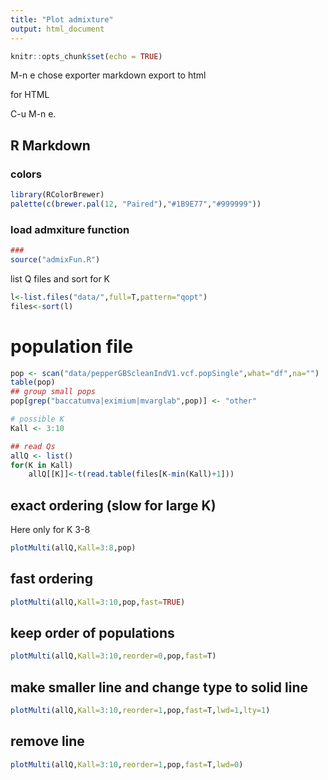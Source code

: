 ```yaml
---
title: "Plot admixture"
output: html_document
---
```


```r
knitr::opts_chunk$set(echo = TRUE)
```
M-n e 
chose exporter markdown
export to html

for HTML

C-u M-n e.

## R Markdown

### colors

```r

library(RColorBrewer)
palette(c(brewer.pal(12, "Paired"),"#1B9E77","#999999"))
```

### load admxiture function
```r

###
source("admixFun.R") 

```
 





list Q files  and sort for K
```r
l<-list.files("data/",full=T,pattern="qopt")
files<-sort(l)
```



# population file
```r
pop <- scan("data/pepperGBScleanIndV1.vcf.popSingle",what="df",na="")
table(pop) 
## group small pops
pop[grep("baccatumva|eximium|mvarglab",pop)] <- "other"
```
```r
# possible K
Kall <- 3:10

## read Qs
allQ <- list()
for(K in Kall)
    allQ[[K]]<-t(read.table(files[K-min(Kall)+1]))
```


## exact ordering (slow for large K)
Here only for K 3-8
```r
plotMulti(allQ,Kall=3:8,pop)
```
## fast ordering 

```r
plotMulti(allQ,Kall=3:10,pop,fast=TRUE)
```
## keep order of populations

```r
plotMulti(allQ,Kall=3:10,reorder=0,pop,fast=T)

```

## make smaller line and change type to solid line
```r
plotMulti(allQ,Kall=3:10,reorder=1,pop,fast=T,lwd=1,lty=1)

```
## remove line
```r
plotMulti(allQ,Kall=3:10,reorder=1,pop,fast=T,lwd=0) 

```

